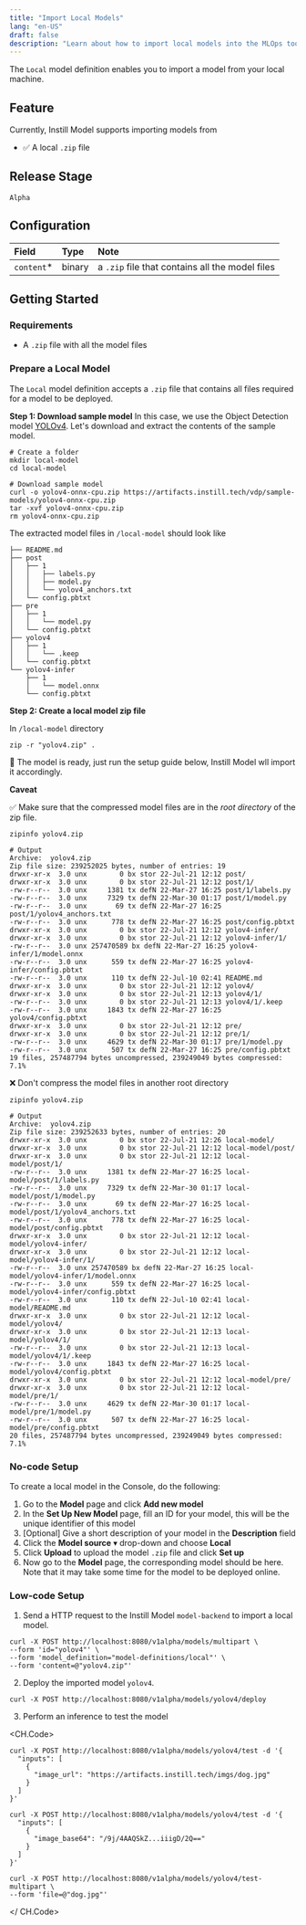 ```yaml
---
title: "Import Local Models"
lang: "en-US"
draft: false
description: "Learn about how to import local models into the MLOps tool Instill Model https://github.com/instill-ai/model"
---
```


The `Local` model definition enables you to import a model from your local machine.

## Feature

Currently, Instill Model supports importing models from

- ✅ A local `.zip` file

## Release Stage

`Alpha`

## Configuration

| Field       | Type   | Note                                            |
| :---------- | :----- | :---------------------------------------------- |
| `content`\* | binary | a `.zip` file that contains all the model files |

## Getting Started

### Requirements

- A `.zip` file with all the model files

### Prepare a Local Model

The `Local` model definition accepts a `.zip` file that contains all files required for a model to be deployed.

**Step 1: Download sample model**
In this case, we use the Object Detection model [YOLOv4](https://github.com/AlexeyAB/darknet). Let's download and extract the contents of the sample model.

```shellscript
# Create a folder
mkdir local-model
cd local-model

# Download sample model
curl -o yolov4-onnx-cpu.zip https://artifacts.instill.tech/vdp/sample-models/yolov4-onnx-cpu.zip
tar -xvf yolov4-onnx-cpu.zip
rm yolov4-onnx-cpu.zip
```

The extracted model files in `/local-model` should look like

```shellscript
├── README.md
├── post
│   ├── 1
│   │   ├── labels.py
│   │   ├── model.py
│   │   └── yolov4_anchors.txt
│   └── config.pbtxt
├── pre
│   ├── 1
│   │   └── model.py
│   └── config.pbtxt
├── yolov4
│   ├── 1
│   │   └── .keep
│   └── config.pbtxt
└── yolov4-infer
    ├── 1
    │   └── model.onnx
    └── config.pbtxt
```

**Step 2: Create a local model zip file**

In `/local-model` directory

```shellscript
zip -r "yolov4.zip" .
```

🎉 The model is ready, just run the setup guide below, Instill Model wll import it accordingly.

**Caveat**

✅ Make sure that the compressed model files are in the _root directory_ of the zip file.

```shellscript
zipinfo yolov4.zip

# Output
Archive:  yolov4.zip
Zip file size: 239252025 bytes, number of entries: 19
drwxr-xr-x  3.0 unx        0 bx stor 22-Jul-21 12:12 post/
drwxr-xr-x  3.0 unx        0 bx stor 22-Jul-21 12:12 post/1/
-rw-r--r--  3.0 unx     1381 tx defN 22-Mar-27 16:25 post/1/labels.py
-rw-r--r--  3.0 unx     7329 tx defN 22-Mar-30 01:17 post/1/model.py
-rw-r--r--  3.0 unx       69 tx defN 22-Mar-27 16:25 post/1/yolov4_anchors.txt
-rw-r--r--  3.0 unx      778 tx defN 22-Mar-27 16:25 post/config.pbtxt
drwxr-xr-x  3.0 unx        0 bx stor 22-Jul-21 12:12 yolov4-infer/
drwxr-xr-x  3.0 unx        0 bx stor 22-Jul-21 12:12 yolov4-infer/1/
-rw-r--r--  3.0 unx 257470589 bx defN 22-Mar-27 16:25 yolov4-infer/1/model.onnx
-rw-r--r--  3.0 unx      559 tx defN 22-Mar-27 16:25 yolov4-infer/config.pbtxt
-rw-r--r--  3.0 unx      110 tx defN 22-Jul-10 02:41 README.md
drwxr-xr-x  3.0 unx        0 bx stor 22-Jul-21 12:12 yolov4/
drwxr-xr-x  3.0 unx        0 bx stor 22-Jul-21 12:13 yolov4/1/
-rw-r--r--  3.0 unx        0 bx stor 22-Jul-21 12:13 yolov4/1/.keep
-rw-r--r--  3.0 unx     1843 tx defN 22-Mar-27 16:25 yolov4/config.pbtxt
drwxr-xr-x  3.0 unx        0 bx stor 22-Jul-21 12:12 pre/
drwxr-xr-x  3.0 unx        0 bx stor 22-Jul-21 12:12 pre/1/
-rw-r--r--  3.0 unx     4629 tx defN 22-Mar-30 01:17 pre/1/model.py
-rw-r--r--  3.0 unx      507 tx defN 22-Mar-27 16:25 pre/config.pbtxt
19 files, 257487794 bytes uncompressed, 239249049 bytes compressed:  7.1%
```

❌ Don't compress the model files in another root directory

```shellscript
zipinfo yolov4.zip

# Output
Archive:  yolov4.zip
Zip file size: 239252633 bytes, number of entries: 20
drwxr-xr-x  3.0 unx        0 bx stor 22-Jul-21 12:26 local-model/
drwxr-xr-x  3.0 unx        0 bx stor 22-Jul-21 12:12 local-model/post/
drwxr-xr-x  3.0 unx        0 bx stor 22-Jul-21 12:12 local-model/post/1/
-rw-r--r--  3.0 unx     1381 tx defN 22-Mar-27 16:25 local-model/post/1/labels.py
-rw-r--r--  3.0 unx     7329 tx defN 22-Mar-30 01:17 local-model/post/1/model.py
-rw-r--r--  3.0 unx       69 tx defN 22-Mar-27 16:25 local-model/post/1/yolov4_anchors.txt
-rw-r--r--  3.0 unx      778 tx defN 22-Mar-27 16:25 local-model/post/config.pbtxt
drwxr-xr-x  3.0 unx        0 bx stor 22-Jul-21 12:12 local-model/yolov4-infer/
drwxr-xr-x  3.0 unx        0 bx stor 22-Jul-21 12:12 local-model/yolov4-infer/1/
-rw-r--r--  3.0 unx 257470589 bx defN 22-Mar-27 16:25 local-model/yolov4-infer/1/model.onnx
-rw-r--r--  3.0 unx      559 tx defN 22-Mar-27 16:25 local-model/yolov4-infer/config.pbtxt
-rw-r--r--  3.0 unx      110 tx defN 22-Jul-10 02:41 local-model/README.md
drwxr-xr-x  3.0 unx        0 bx stor 22-Jul-21 12:12 local-model/yolov4/
drwxr-xr-x  3.0 unx        0 bx stor 22-Jul-21 12:13 local-model/yolov4/1/
-rw-r--r--  3.0 unx        0 bx stor 22-Jul-21 12:13 local-model/yolov4/1/.keep
-rw-r--r--  3.0 unx     1843 tx defN 22-Mar-27 16:25 local-model/yolov4/config.pbtxt
drwxr-xr-x  3.0 unx        0 bx stor 22-Jul-21 12:12 local-model/pre/
drwxr-xr-x  3.0 unx        0 bx stor 22-Jul-21 12:12 local-model/pre/1/
-rw-r--r--  3.0 unx     4629 tx defN 22-Mar-30 01:17 local-model/pre/1/model.py
-rw-r--r--  3.0 unx      507 tx defN 22-Mar-27 16:25 local-model/pre/config.pbtxt
20 files, 257487794 bytes uncompressed, 239249049 bytes compressed:  7.1%
```

### No-code Setup

To create a local model in the Console, do the following:

1. Go to the **Model** page and click **Add new model**
2. In the **Set Up New Model** page, fill an ID for your model, this will be the unique identifier of this model
3. [Optional] Give a short description of your model in the **Description** field
4. Click the **Model source** ▾ drop-down and choose **Local**
5. Click **Upload** to upload the model `.zip` file and click **Set up**
6. Now go to the **Model** page, the corresponding model should be here. Note that it may take some time for the model to be deployed online.

### Low-code Setup

1. Send a HTTP request to the Instill Model `model-backend` to import a local model.

```shellscript cURL
curl -X POST http://localhost:8080/v1alpha/models/multipart \
--form 'id="yolov4"' \
--form 'model_definition="model-definitions/local"' \
--form 'content=@"yolov4.zip"'
```

2. Deploy the imported model `yolov4`.

```shellscript cURL
curl -X POST http://localhost:8080/v1alpha/models/yolov4/deploy
```

3. Perform an inference to test the model

<CH.Code>

```shellscript cURL(url)
curl -X POST http://localhost:8080/v1alpha/models/yolov4/test -d '{
  "inputs": [
    {
      "image_url": "https://artifacts.instill.tech/imgs/dog.jpg"
    }
  ]
}'
```

```shellscript cURL(base64)
curl -X POST http://localhost:8080/v1alpha/models/yolov4/test -d '{
  "inputs": [
    {
      "image_base64": "/9j/4AAQSkZ...iiigD/2Q=="
    }
  ]
}'
```

```shellscript cURL(multipart)
curl -X POST http://localhost:8080/v1alpha/models/yolov4/test-multipart \
--form 'file=@"dog.jpg"'
```

</ CH.Code>
